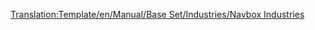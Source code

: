 <noinclude>[[Translation:Template/en/Manual/Base Set/Industries/Navbox Industries]]</noinclude>{{en/Navbox|navbar = off
|state = off      

|name  = Name 
|title = [[ru/Manual/Промышленность|Промышленность]] 

|group1 = [[ru/Manual/Климат|Отрасли умеренного климата]]
|list1  = {{en/Nowrap begin}} [[ru/Manual/Base Set/Industries/Банк|Банк]] {{en/·w}} [[ru/Manual/Base Set/Industries/Завод|Завод]] {{en/·w}} [[ru/Manual/Base Set/Industries/Лес|Лес]] {{en/·w}} [[ru/Manual/Base Set/Industries/Лесопилка|Лесопилка]] {{en/·w}} [[ru/Manual/Base Set/Industries/Нефтезавод|Нефтезавод]] {{en/·w}} [[ru/Manual/Base Set/Industries/Нефтяная платформа|Нефтяная платформа]] {{en/·w}} [[ru/Manual/Base Set/Industries/Нефтяная скважина|Нефтяная скважина]] {{en/·w}} [[ru/Manual/Base Set/Industries/Сталелитейный завод|Сталелитейный завод]] {{en/·w}} [[ru/Manual/Base Set/Industries/Угольная шахта|Угольная шахта]] {{en/·w}} [[ru/Manual/Base Set/Industries/Ферма|Ферма]] {{en/·w}} [[ru/Manual/Base Set/Industries/Шахта железной руды|Шахта железной руды]] {{en/·w}} [[ru/Manual/Base Set/Industries/Электростанция|Электростанция]] {{en/Nowrap end}}

|group2 = [[ru/Manual/Климат|Отрасли субарктического климата]]
|list2  = {{en/Nowrap begin}} [[ru/Manual/Base Set/Industries/Банк|Банк]] {{en/·w}} [[ru/Manual/Base Set/Industries/Бумажная фабрика|Бумажная фабрика]] {{en/·w}} [[ru/Manual/Base Set/Industries/Золотая шахта|Золотая шахта]] {{en/·w}} [[ru/Manual/Base Set/Industries/Лес|Лес]] {{en/·w}} [[ru/Manual/Base Set/Industries/Нефтезавод|Нефтезавод]] {{en/·w}} [[ru/Manual/Base Set/Industries/Нефтяная скважина|Нефтяная скважина]] {{en/·w}} [[ru/Manual/Base Set/Industries/Пищевая фабрика|Пищевая фабрика]] {{en/·w}} [[ru/Manual/Base Set/Industries/Типография|Типография]] {{en/·w}} [[ru/Manual/Base Set/Industries/Угольная шахта|Угольная шахта]] {{en/·w}} [[ru/Manual/Base Set/Industries/Ферма|Ферма]] {{en/·w}} [[ru/Manual/Base Set/Industries/Электростанция|Электростанция]] {{en/Nowrap end}}

|group3 = [[ru/Manual/Климат|Отрасли субтропического климата]]
|list3  = {{en/Nowrap begin}} [[ru/Manual/Base Set/Industries/Алмазные копи|Алмазные копи]] {{en/·w}} [[ru/Manual/Base Set/Industries/Банк|Банк]] {{en/·w}} [[ru/Manual/Base Set/Industries/Водонапорная башня|Водонапорная башня]] {{en/·w}} [[ru/Manual/Base Set/Industries/Завод|Завод]] {{en/·w}} [[ru/Manual/Base Set/Industries/Лесопилка|Лесопилка]] {{en/·w}} [[ru/Manual/Base Set/Industries/Насосная станция|Насосная станция]] {{en/·w}} [[ru/Manual/Base Set/Industries/Нефтезавод|Нефтезавод]] {{en/·w}} [[ru/Manual/Base Set/Industries/Нефтяная скважина|Нефтяная скважина]] {{en/·w}} [[ru/Manual/Base Set/Industries/Пищевая фабрика|Пищевая фабрика]] {{en/·w}} [[ru/Manual/Base Set/Industries/Плантация гевеи|Плантация гевеи]] {{en/·w}} [[ru/Manual/Base Set/Industries/Ферма|Ферма]] {{en/·w}} [[ru/Manual/Base Set/Industries/Фруктовая плантация|Фруктовая плантация]] {{en/·w}} [[ru/Manual/Base Set/Industries/Шахта медной руды|Шахта медной руды]] {{en/Nowrap end}}

|group4 = [[ru/Manual/Климат|Отрасли игрушечного климата]]
|list4  = {{en/Nowrap begin}} [[ru/Manual/Base Set/Industries/Генератор пузырьков|Генератор пузырьков]] {{en/·w}} [[ru/Manual/Base Set/Industries/Завод газировки|Завод газировки]] {{en/·w}} [[ru/Manual/Base Set/Industries/Завод игрушек|Завод игрушек]] {{en/·w}} [[ru/Manual/Base Set/Industries/Ирисовый карьер|Ирисовый карьер]] {{en/·w}} [[ru/Manual/Base Set/Industries/Колодцы колы|Колодцы колы]] {{en/·w}} [[ru/Manual/Base Set/Industries/Конфетная фабрика|Конфетная фабрика]] {{en/·w}} [[ru/Manual/Base Set/Industries/Лес сахарной ваты|Лес сахарной ваты]] {{en/·w}} [[ru/Manual/Base Set/Industries/Магазин игрушек|Магазин игрушек]] {{en/·w}} [[ru/Manual/Base Set/Industries/Сахарная шахта|Сахарная шахта]] {{en/·w}} [[ru/Manual/Base Set/Industries/Ферма батареек|Ферма батареек]] {{en/·w}} [[ru/Manual/Base Set/Industries/Фонтаны пластика|Фонтаны пластика]] {{en/Nowrap end}}

}}
